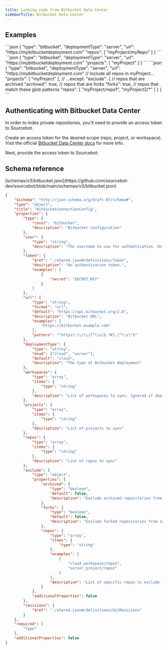 ```yaml
---
title: Linking code from Bitbucket Data Center
sidebarTitle: Bitbucket Data Center
---
```



## Examples

<AccordionGroup>
    <Accordion title="Sync individual repos">
        ```json
        {
            "type": "bitbucket",
            "deploymentType": "server",
            "url": "https://mybitbucketdeployment.com"
            "repos": [
                "myProject/myRepo"
            ]
        }
        ```
    </Accordion>
    <Accordion title="Sync all repos in a project">
        ```json
        {
            "type": "bitbucket",
            "deploymentType": "server",
            "url": "https://mybitbucketdeployment.com"
            "projects": [
                "myProject"
            ]
        }
        ```
    </Accordion>
    <Accordion title="Exclude repos from syncing">
        ```json
        {
            "type": "bitbucket",
            "deploymentType": "server",
            "url": "https://mybitbucketdeployment.com"
            // Include all repos in myProject...
            "projects": [
                "myProject"
            ],
            // ...except:
            "exclude": {
                // repos that are archived
                "archived": true,
                // repos that are forks
                "forks": true,
                // repos that match these glob patterns
                "repos": [
                    "myProject/repo1",
                    "myProject2/*"
                ]
            }
        }
        ```
    </Accordion>
</AccordionGroup>

## Authenticating with Bitbucket Data Center

In order to index private repositories, you'll need to provide an access token to Sourcebot.

Create an access token for the desired scope (repo, project, or workspace). Visit the official [Bitbucket Data Center docs](https://confluence.atlassian.com/bitbucketserver/http-access-tokens-939515499.html)
for more info.

Next, provide the access token to Sourcebot:

<BitbucketToken />


## Schema reference

<Accordion title="Reference">
[schemas/v3/bitbucket.json](https://github.com/sourcebot-dev/sourcebot/blob/main/schemas/v3/bitbucket.json)

```json
{
    "$schema": "http://json-schema.org/draft-07/schema#",
    "type": "object",
    "title": "BitbucketConnectionConfig",
    "properties": {
        "type": {
            "const": "bitbucket",
            "description": "Bitbucket configuration"
        },
        "user": {
            "type": "string",
            "description": "The username to use for authentication. Only needed if token is an app password."
        },
        "token": {
            "$ref": "./shared.json#/definitions/Token",
            "description": "An authentication token.",
            "examples": [
                {
                    "secret": "SECRET_KEY"
                }
            ]
        },
        "url": {
            "type": "string",
            "format": "url",
            "default": "https://api.bitbucket.org/2.0",
            "description": "Bitbucket URL",
            "examples": [
                "https://bitbucket.example.com"
            ],
            "pattern": "^https?:\\/\\/[^\\s/$.?#].[^\\s]*$"
        },
        "deploymentType": {
            "type": "string",
            "enum": ["cloud", "server"],
            "default": "cloud",
            "description": "The type of Bitbucket deployment"
        },
        "workspaces": {
            "type": "array",
            "items": {
                "type": "string"
            },
            "description": "List of workspaces to sync. Ignored if deploymentType is server."
        },
        "projects": {
            "type": "array",
            "items": {
                "type": "string"
            },
            "description": "List of projects to sync"
        },
        "repos": {
            "type": "array",
            "items": {
                "type": "string"
            },
            "description": "List of repos to sync"
        },
        "exclude": {
            "type": "object",
            "properties": {
                "archived": {
                    "type": "boolean",
                    "default": false,
                    "description": "Exclude archived repositories from syncing."
                },
                "forks": {
                    "type": "boolean",
                    "default": false,
                    "description": "Exclude forked repositories from syncing."
                },
                "repos": {
                    "type": "array",
                    "items": {
                        "type": "string"
                    },
                    "examples": [
                        [
                            "cloud_workspace/repo1", 
                            "server_project/repo2" 
                        ]
                    ],
                    "description": "List of specific repos to exclude from syncing."
                }
            },
            "additionalProperties": false
        },
        "revisions": {
            "$ref": "./shared.json#/definitions/GitRevisions"
        }
    },
    "required": [
        "type"
    ],
    "additionalProperties": false
}
```

</Accordion>